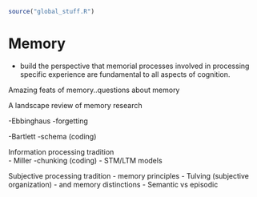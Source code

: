 ```r
source("global_stuff.R")
```

# Memory 


- build the perspective that memorial processes involved in processing specific experience are fundamental to all aspects of cognition.

Amazing feats of memory..questions about memory

A landscape review of memory research

-Ebbinghaus
  -forgetting
  
-Bartlett
  -schema (coding)
  
Information processing tradition  
- Miller
  -chunking (coding)
- STM/LTM models
  
Subjective processing tradition
- memory principles
- Tulving (subjective organization)
 - and memory distinctions
 - Semantic vs episodic
 

 
